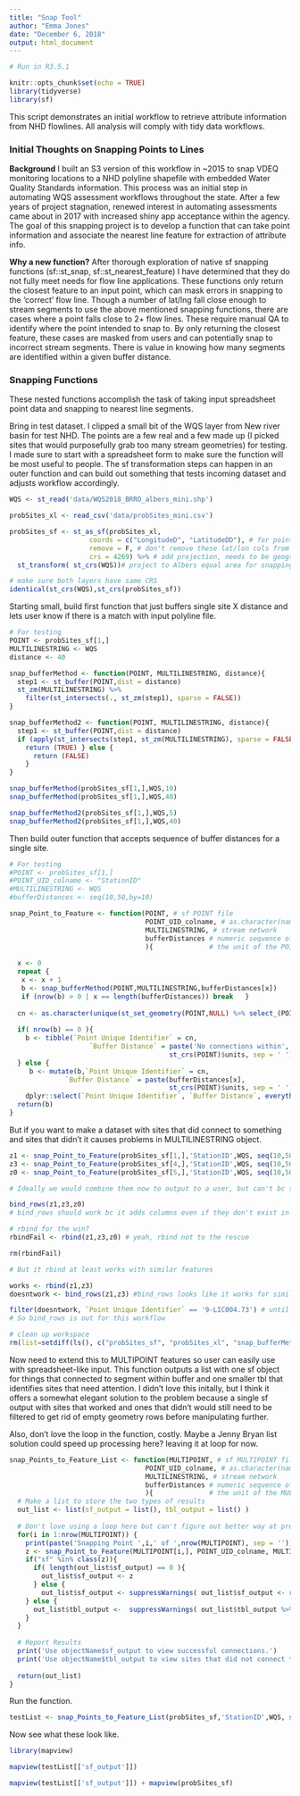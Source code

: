 ```yaml
---
title: "Snap Tool"
author: "Emma Jones"
date: "December 6, 2018"
output: html_document
---
```


```r

# Run in R3.5.1

knitr::opts_chunk$set(echo = TRUE)
library(tidyverse)
library(sf)
```

This script demonstrates an initial workflow to retrieve attribute information from NHD flowlines. All analysis will comply with tidy data workflows. 

### Initial Thoughts on Snapping Points to Lines

**Background** 
I built an S3 version of this workflow in ~2015 to snap VDEQ monitoring locations to a NHD polyline shapefile with embedded Water Quality Standards information. This process was an initial step in automating WQS assessment workflows throughout the state. After a few years of project stagnation, renewed interest in automating assessments came about in 2017 with increased shiny app acceptance within the agency. The goal of this snapping project is to develop a function that can take point information and associate the nearest line feature for extraction of attribute info. 

**Why a new function?** 
After thorough exploration of native sf snapping functions (sf::st_snap, sf::st_nearest_feature) I have determined that they do not fully meet needs for flow line applications. These functions only return the closest feature to an input point, which can mask errors in snapping to the 'correct' flow line. Though a number of lat/lng fall close enough to stream segments to use the above mentioned snapping functions, there are cases where a point falls close to 2+ flow lines. These require manual QA to identify where the point intended to snap to. By only returning the closest feature, these cases are masked from users and can potentially snap to incorrect stream segments. There is value in knowing how many segments are identified within a given buffer distance.

### Snapping Functions

These nested functions accomplish the task of taking input spreadsheet point data and snapping to nearest line segments.

Bring in test dataset. I clipped a small bit of the WQS layer from New river basin for test NHD. The points are a few real and a few made up (I picked sites that would purposefully grab too many stream geometries) for testing. I made sure to start with a spreadsheet form to make sure the function will be most useful to people. The sf transformation steps can happen in an outer function and can build out something that tests incoming dataset and adjusts workflow accordingly.

```r
WQS <- st_read('data/WQS2018_BRRO_albers_mini.shp')

probSites_xl <- read_csv('data/probSites_mini.csv')

probSites_sf <- st_as_sf(probSites_xl, 
                    coords = c("LongitudeD", "LatitudeDD"), # for point data
                    remove = F, # don't remove these lat/lon cols from df
                    crs = 4269) %>% # add projection, needs to be geographic for now bc entering lat/lng, 
  st_transform( st_crs(WQS))# project to Albers equal area for snapping

# make sure both layers have same CRS
identical(st_crs(WQS),st_crs(probSites_sf))
```


Starting small, build first function that just buffers single site X distance and lets user know if there is a match with input polyline file. 


```r
# For testing
POINT <- probSites_sf[1,]
MULTILINESTRING <- WQS
distance <- 40

snap_bufferMethod <- function(POINT, MULTILINESTRING, distance){
  step1 <- st_buffer(POINT,dist = distance)
  st_zm(MULTILINESTRING) %>% 
    filter(st_intersects(., st_zm(step1), sparse = FALSE))
}

snap_bufferMethod2 <- function(POINT, MULTILINESTRING, distance){
  step1 <- st_buffer(POINT,dist = distance)
  if (apply(st_intersects(step1, st_zm(MULTILINESTRING), sparse = FALSE),1, any)){
    return (TRUE) } else {
      return (FALSE)
    }
}

snap_bufferMethod(probSites_sf[1,],WQS,10)
snap_bufferMethod(probSites_sf[1,],WQS,40)

snap_bufferMethod2(probSites_sf[1,],WQS,5)
snap_bufferMethod2(probSites_sf[1,],WQS,40)
```


Then build outer function that accepts sequence of buffer distances for a single site.

```r
# For testing
#POINT <- probSites_sf[1,]
#POINT_UID_colname <- "StationID"
#MULTILINESTRING <- WQS
#bufferDistances <- seq(10,50,by=10)

snap_Point_to_Feature <- function(POINT, # sf POINT file
                                  POINT_UID_colname, # as.character(name of unique identifier in POINT file)
                                  MULTILINESTRING, # stream network
                                  bufferDistances # numeric sequence of distances to run buffer, these will be in
                                  ){              # the unit of the POINT and MULTILINESTRING files
  
  x <- 0
  repeat {
   x <- x + 1
   b <- snap_bufferMethod(POINT,MULTILINESTRING,bufferDistances[x])
   if (nrow(b) > 0 | x == length(bufferDistances)) break   }
  
  cn <- as.character(unique(st_set_geometry(POINT,NULL) %>% select_(POINT_UID_colname)))
  
  if( nrow(b) == 0 ){
    b <- tibble(`Point Unique Identifier` = cn,
                    `Buffer Distance` = paste('No connections within', max(bufferDistances),
                                        st_crs(POINT)$units, sep = ' '))
  } else {
     b <- mutate(b,`Point Unique Identifier` = cn,
              `Buffer Distance` = paste(bufferDistances[x], 
                                        st_crs(POINT)$units, sep = ' ')) %>%
    dplyr::select(`Point Unique Identifier`, `Buffer Distance`, everything())  }
  return(b)
}

``` 
 
 
But if you want to make a dataset with sites that did connect to something and sites that didn't it causes problems in MULTILINESTRING object.

```r
z1 <- snap_Point_to_Feature(probSites_sf[1,],'StationID',WQS, seq(10,50,by=10)) # one connection
z3 <- snap_Point_to_Feature(probSites_sf[4,],'StationID',WQS, seq(10,50,by=10)) # three connections
z0 <- snap_Point_to_Feature(probSites_sf[5,],'StationID',WQS, seq(10,50,by=10)) # no connection

# Ideally we would combine them now to output to a user, but can't bc sf issues with bind_rows

bind_rows(z1,z3,z0)
# bind_rows should work bc it adds columns even if they don't exist in one object, but geometry list is throwing this function off 

# rbind for the win?
rbindFail <- rbind(z1,z3,z0) # yeah, rbind not to the rescue

rm(rbindFail)

# But it rbind at least works with similar features

works <- rbind(z1,z3)
doesntwork <- bind_rows(z1,z3) #bind_rows looks like it works for similar features

filter(doesntwork, `Point Unique Identifier` == '9-LIC004.73') # until you try to do anything with the object
# So bind_rows is out for this workflow

# clean up workspace
rm(list=setdiff(ls(), c("probSites_sf", "probSites_xl", "snap_bufferMethod", "snap_Point_to_Feature", "WQS")))
```


Now need to extend this to MULTIPOINT features so user can easily use with spreadsheet-like input. This function outputs a list with one sf object for things that connected to segment within buffer and one smaller tbl that identifies sites that need attention. I didn't love this initally, but I think it offers a somewhat elegant solution to the problem because a single sf output with sites that worked and ones that didn't would still need to be filtered to get rid of empty geometry rows before manipulating further.

Also, don't love the loop in the function, costly. Maybe a Jenny Bryan list solution could speed up processing here? leaving it at loop for now.


```r

snap_Points_to_Feature_List <- function(MULTIPOINT, # sf MULTIPOINT file
                                  POINT_UID_colname, # as.character(name of unique identifier in POINT file)
                                  MULTILINESTRING, # stream network
                                  bufferDistances # numeric sequence of distances to run buffer, these will be in
                                  ){              # the unit of the MULTIPOINT and MULTILINESTRING files)
  # Make a list to store the two types of results
  out_list <- list(sf_output = list(), tbl_output = list() )
  
  # Don't love using a loop here but can't figure out better way at present
  for(i in 1:nrow(MULTIPOINT)) {
    print(paste('Snapping Point ',i,' of ',nrow(MULTIPOINT), sep = ''))
    z <- snap_Point_to_Feature(MULTIPOINT[i,], POINT_UID_colname, MULTILINESTRING, bufferDistances)
    if("sf" %in% class(z)){
      if( length(out_list$sf_output) == 0 ){
        out_list$sf_output <- z
      } else { 
        out_list$sf_output <- suppressWarnings( out_list$sf_output <- rbind(out_list$sf_output,z) ) }
    } else {
      out_list$tbl_output <-  suppressWarnings( out_list$tbl_output %>% bind_rows(z) )
    }
  }
 
  # Report Results
  print('Use objectName$sf_output to view successful connections.')
  print('Use objectName$tbl_output to view sites that did not connect to any segments within the input buffer distances.')
  
  return(out_list)
}

```

Run the function.

```r
testList <- snap_Points_to_Feature_List(probSites_sf,'StationID',WQS, seq(10,50,by=10))
```

Now see what these look like.

```r
library(mapview)

mapview(testList[['sf_output']])

mapview(testList[['sf_output']]) + mapview(probSites_sf)
```

